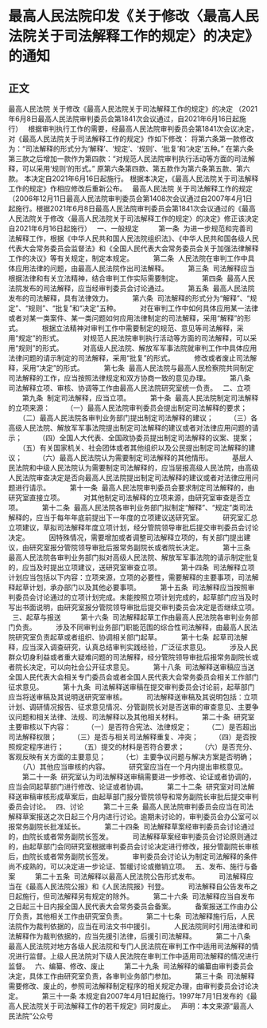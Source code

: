 # 最高人民法院印发《关于修改〈最高人民法院关于司法解释工作的规定〉的决定》的通知
## 正文
最高人民法院
关于修改《最高人民法院关于司法解释工作的规定》的决定
（2021年6月8日最高人民法院审判委员会第1841次会议通过，自2021年6月16日起施行）
 
根据审判执行工作的需要，经最高人民法院审判委员会第1841次会议决定，对《最高人民法院关于司法解释工作的规定》作如下修改：
将第六条第一款修改为：“司法解释的形式分为‘解释’、‘规定’、‘规则’、‘批复’和‘决定’五种。”
在第六条第三款之后增加一款作为第四款：“对规范人民法院审判执行活动等方面的司法解释，可以采用‘规则’的形式。”
原第六条第四款、第五款作为第六条第五款、第六款。
本决定自2021年6月16日起施行。
根据本决定，《最高人民法院关于司法解释工作的规定》作相应修改后重新公布。
 
最高人民法院
关于司法解释工作的规定
（2006年12月11日最高人民法院审判委员会第1408次会议通过自2007年4月1日起施行。根据2021年6月8日最高人民法院审判委员会第1841次会议通过的《最高人民法院关于修改〈最高人民法院关于司法解释工作的规定〉的决定》修正该决定自2021年6月16日起施行）
 
一、一般规定
 
　　第一条  为进一步规范和完善司法解释工作，根据《中华人民共和国人民法院组织法》、《中华人民共和国各级人民代表大会常务委员会监督法》和《全国人民代表大会常务委员会关于加强法律解释工作的决议》等有关规定，制定本规定。
 
　　第二条  人民法院在审判工作中具体应用法律的问题，由最高人民法院作出司法解释。
 
　　第三条  司法解释应当根据法律和有关立法精神，结合审判工作实际需要制定。
 
　　第四条  最高人民法院发布的司法解释，应当经审判委员会讨论通过。
 
　　第五条  最高人民法院发布的司法解释，具有法律效力。
 
　　第六条  司法解释的形式分为“解释”、“规定”、“规则”、“批复”和“决定”五种。
 
　　对在审判工作中如何具体应用某一法律或者对某一类案件、某一类问题如何应用法律制定的司法解释，采用“解释”的形式。
 
　　根据立法精神对审判工作中需要制定的规范、意见等司法解释，采用“规定”的形式。
 
　　对规范人民法院审判执行活动等方面的司法解释，可以采用“规则”的形式。
 
　　对高级人民法院、解放军军事法院就审判工作中具体应用法律问题的请示制定的司法解释，采用“批复”的形式。
 
　　修改或者废止司法解释，采用“决定”的形式。
 
　　第七条  最高人民法院与最高人民检察院共同制定司法解释的工作，应当按照法律规定和双方协商一致的意见办理。
 
　　第八条  司法解释立项、审核、协调等工作由最高人民法院研究室统一负责。
 
二、立项
 
　　第九条  制定司法解释，应当立项。
 
　　第十条  最高人民法院制定司法解释的立项来源：
 
　　（一）最高人民法院审判委员会提出制定司法解释的要求；
 
　　（二）最高人民法院各审判业务部门提出制定司法解释的建议；
 
　　（三）各高级人民法院、解放军军事法院提出制定司法解释的建议或者对法律应用问题的请示；
 
　　（四）全国人大代表、全国政协委员提出制定司法解释的议案、提案；
 
　　（五）有关国家机关、社会团体或者其他组织以及公民提出制定司法解释的建议；
 
　　（六）最高人民法院认为需要制定司法解释的其他情形。
 
　　基层人民法院和中级人民法院认为需要制定司法解释的，应当层报高级人民法院，由高级人民法院审查决定是否向最高人民法院提出制定司法解释的建议或者对法律应用问题进行请示。
 
　　第十一条  最高人民法院审判委员会要求制定司法解释的，由研究室直接立项。
 
　　对其他制定司法解释的立项来源，由研究室审查是否立项。
 
　　第十二条  最高人民法院各审判业务部门拟制定“解释”、“规定”类司法解释的，应当于每年年底前提出下一年度的立项建议送研究室。
 
　　研究室汇总立项建议，草拟司法解释年度立项计划，经分管院领导审批后提交审判委员会讨论决定。
 
　　因特殊情况，需要增加或者调整司法解释立项的，有关部门提出建议，由研究室报分管院领导审批后报常务副院长或者院长决定。
 
　　第十三条  最高人民法院各审判业务部门拟对高级人民法院、解放军军事法院的请示制定批复的，应当及时提出立项建议，送研究室审查立项。
 
　　第十四条  司法解释立项计划应当包括以下内容：立项来源，立项的必要性，需要解释的主要事项，司法解释起草计划，承办部门以及其他必要事项。
 
　　第十五条  司法解释应当按照审判委员会讨论通过的立项计划完成。未能按照立项计划完成的，起草部门应当及时写出书面说明，由研究室报分管院领导审批后提交审判委员会决定是否继续立项。
 
三、起草与报送
 
　　第十六条  司法解释起草工作由最高人民法院各审判业务部门负责。
 
　　涉及不同审判业务部门职能范围的综合性司法解释，由最高人民法院研究室负责起草或者组织、协调相关部门起草。
 
　　第十七条  起草司法解释，应当深入调查研究，认真总结审判实践经验，广泛征求意见。
 
　　涉及人民群众切身利益或者重大疑难问题的司法解释，经分管院领导审批后报常务副院长或者院长决定，可以向社会公开征求意见。
 
　　第十八条  司法解释送审稿应当送全国人民代表大会相关专门委员会或者全国人民代表大会常务委员会相关工作部门征求意见。
 
　　第十九条  司法解释送审稿在提交审判委员会讨论前，起草部门应当将送审稿及其说明送研究室审核。
 
　　司法解释送审稿及其说明包括：立项计划、调研情况报告、征求意见情况、分管副院长对是否送审的审查意见、主要争议问题和相关法律、法规、司法解释以及其他相关材料。
 
　　第二十条  研究室主要审核以下内容：
 
　　（一）是否符合宪法、法律规定；
 
　　（二）是否超出司法解释权限；
 
　　（三）是否与相关司法解释重复、冲突；
 
　　（四）是否按照规定程序进行；
 
　　（五）提交的材料是否符合要求；
 
　　（六）是否充分、客观反映有关方面的主要意见；
 
　　（七）主要争议问题与解决方案是否明确；
 
　　（八）其他应当审核的内容。
 
　　研究室应当在一个月内提出审核意见。
 
　　第二十一条  研究室认为司法解释送审稿需要进一步修改、论证或者协调的，应当会同起草部门进行修改、论证或者协调。
 
　　第二十二条  研究室对司法解释送审稿审核形成草案后，由起草部门报分管院领导和常务副院长审批后提交审判委员会讨论。
 
四、讨论
 
　　第二十三条  最高人民法院审判委员会应当在司法解释草案报送之次日起三个月内进行讨论。逾期未讨论的，审判委员会办公室可以报常务副院长批准延长。
 
　　第二十四条  司法解释草案经审判委员会讨论通过的，由院长或者常务副院长签发。
 
　　司法解释草案经审判委员会讨论原则通过的，由起草部门会同研究室根据审判委员会讨论决定进行修改，报分管副院长审核后，由院长或者常务副院长签发。
 
　　审判委员会讨论认为制定司法解释的条件尚不成熟的，可以决定进一步论证、暂缓讨论或撤销立项。
 
五、发布、施行与备案
 
　　第二十五条  司法解释以最高人民法院公告形式发布。
 
　　司法解释应当在《最高人民法院公报》和《人民法院报》刊登。
 
　　司法解释自公告发布之日起施行，但司法解释另有规定的除外。
 
　　第二十六条  司法解释应当自发布之日起三十日内报全国人民代表大会常务委员会备案。
 
　　备案报送工作由办公厅负责，其他相关工作由研究室负责。
 
　　第二十七条  司法解释施行后，人民法院作为裁判依据的，应当在司法文书中援引。
 
　　人民法院同时引用法律和司法解释作为裁判依据的，应当先援引法律，后援引司法解释。
 
　　第二十八条  最高人民法院对地方各级人民法院和专门人民法院在审判工作中适用司法解释的情况进行监督。上级人民法院对下级人民法院在审判工作中适用司法解释的情况进行监督。
 
六、编纂、修改、废止
 
　　第二十九条  司法解释的编纂由审判委员会决定，具体工作由研究室负责，各审判业务部门参加。
 
　　第三十条  司法解释需要修改、废止的，参照司法解释制定程序的相关规定办理，由审判委员会讨论决定。
 
　　第三十一条 本规定自2007年4月1日起施行。1997年7月1日发布的《最高人民法院关于司法解释工作的若干规定》同时废止。
 
声明：本文来源“最高人民法院”公众号
 
